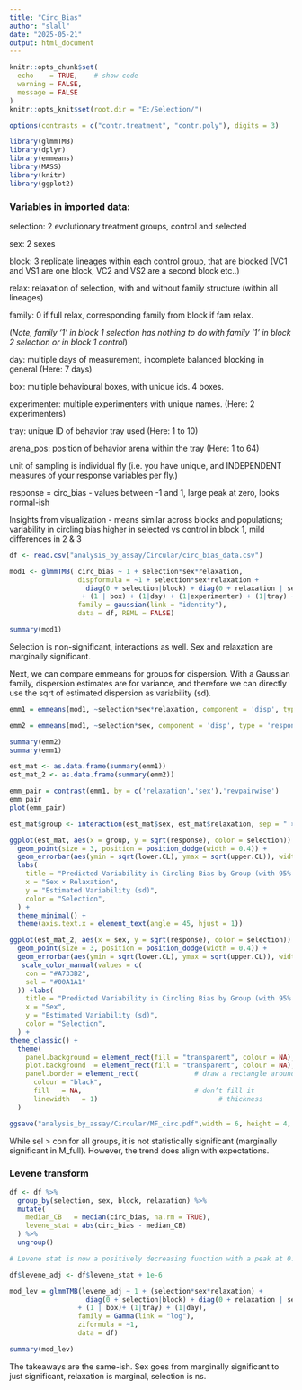 ```yaml
---
title: "Circ_Bias"
author: "slall"
date: "2025-05-21"
output: html_document
---
```


```r
knitr::opts_chunk$set(
  echo    = TRUE,    # show code
  warning = FALSE,
  message = FALSE
)
knitr::opts_knit$set(root.dir = "E:/Selection/")

options(contrasts = c("contr.treatment", "contr.poly"), digits = 3)

library(glmmTMB)
library(dplyr)
library(emmeans)
library(MASS)
library(knitr)
library(ggplot2)

```

### Variables in imported data:

selection: 2 evolutionary treatment groups, control and selected

sex: 2 sexes

block: 3 replicate lineages within each control group, that are blocked (VC1 and VS1 are one block, VC2 and VS2 are a second block etc..)

relax: relaxation of selection, with and without family structure (within all lineages)

family: 0 if full relax, corresponding family from block if fam relax.

(*Note, family '1' in block 1 selection has nothing to do with family '1' in block 2 selection or in block 1 control*)

day: multiple days of measurement, incomplete balanced blocking in general (Here: 7 days)

box: multiple behavioural boxes, with unique ids. 4 boxes.

experimenter: multiple experimenters with unique names. (Here: 2 experimenters)

tray: unique ID of behavior tray used (Here: 1 to 10)

arena_pos: position of behavior arena within the tray (Here: 1 to 64)

unit of sampling is individual fly (i.e. you have unique, and INDEPENDENT measures of your response variables per fly.)

response = circ_bias - values between -1 and 1, large peak at zero, looks normal-ish

Insights from visualization - means similar across blocks and populations; variability in circling bias higher in selected vs control in block 1, mild differences in 2 & 3

```r
df <- read.csv("analysis_by_assay/Circular/circ_bias_data.csv")
```

```r
mod1 <- glmmTMB( circ_bias ~ 1 + selection*sex*relaxation,
                 dispformula = ~1 + selection*sex*relaxation + 
                   diag(0 + selection|block) + diag(0 + relaxation | selection:block) 
                  + (1 | box) + (1|day) + (1|experimenter) + (1|tray) + (1|arena_pos), 
                 family = gaussian(link = "identity"),
                 data = df, REML = FALSE)

summary(mod1)
```

Selection is non-significant, interactions as well. Sex and relaxation are marginally significant.

Next, we can compare emmeans for groups for dispersion. With a Gaussian family, dispersion estimates are for variance, and therefore we can directly use the sqrt of estimated dispersion as variability (sd).

```r

emm1 = emmeans(mod1, ~selection*sex*relaxation, component = 'disp', type = 'response', infer = TRUE)

emm2 = emmeans(mod1, ~selection*sex, component = 'disp', type = 'response', infer = TRUE)

summary(emm2)
summary(emm1)

est_mat <- as.data.frame(summary(emm1))
est_mat_2 <- as.data.frame(summary(emm2))

emm_pair = contrast(emm1, by = c('relaxation','sex'),'revpairwise')
emm_pair
plot(emm_pair)
```

```r
est_mat$group <- interaction(est_mat$sex, est_mat$relaxation, sep = " × ")

ggplot(est_mat, aes(x = group, y = sqrt(response), color = selection)) +
  geom_point(size = 3, position = position_dodge(width = 0.4)) +
  geom_errorbar(aes(ymin = sqrt(lower.CL), ymax = sqrt(upper.CL)), width = 0.2, position = position_dodge(width = 0.4)) +
  labs(
    title = "Predicted Variability in Circling Bias by Group (with 95% CIs)",
    x = "Sex × Relaxation",
    y = "Estimated Variability (sd)",
    color = "Selection",
  ) +
  theme_minimal() +
  theme(axis.text.x = element_text(angle = 45, hjust = 1))

```
```r

ggplot(est_mat_2, aes(x = sex, y = sqrt(response), color = selection)) +
  geom_point(size = 3, position = position_dodge(width = 0.4)) +
  geom_errorbar(aes(ymin = sqrt(lower.CL), ymax = sqrt(upper.CL)), width = 0.2, position = position_dodge(width = 0.4)) +
   scale_color_manual(values = c(
    con = "#A733B2",
    sel = "#00A1A1"
  )) +labs(
    title = "Predicted Variability in Circling Bias by Group (with 95% CIs)",
    x = "Sex",
    y = "Estimated Variability (sd)",
    color = "Selection",
  ) +
theme_classic() +
  theme(
    panel.background = element_rect(fill = "transparent", colour = NA),
    plot.background  = element_rect(fill = "transparent", colour = NA),  
    panel.border = element_rect(              # draw a rectangle around the panel
      colour = "black",
      fill   = NA,                            # don’t fill it
      linewidth   = 1)                              # thickness
  )

ggsave("analysis_by_assay/Circular/MF_circ.pdf",width = 6, height = 4, bg ='transparent')
```

While sel > con for all groups, it is not statistically significant (marginally significant in M_full). However, the trend does align with expectations.

### Levene transform

```r
df <- df %>%
  group_by(selection, sex, block, relaxation) %>%
  mutate(
    median_CB   = median(circ_bias, na.rm = TRUE),
    levene_stat = abs(circ_bias - median_CB)
  ) %>%
  ungroup()

# Levene stat is now a positively decreasing function with a peak at 0. We'll use the same approach as TB, add a small value to all data, and use a Gamma family with log link. 

df$levene_adj <- df$levene_stat + 1e-6

mod_lev = glmmTMB(levene_adj ~ 1 + (selection*sex*relaxation) + 
                   diag(0 + selection|block) + diag(0 + relaxation | selection:block) 
                 + (1 | box)+ (1|tray) + (1|day),
                 family = Gamma(link = "log"),
                 ziformula = ~1,
                 data = df)

summary(mod_lev)
```

The takeaways are the same-ish. Sex goes from marginally significant to just significant, relaxation is marginal, selection is ns. 